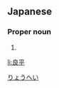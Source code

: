 ==Japanese==
{{ja-kanjitab|良|平}}

===Proper noun===
{{ja-pos|proper|りょうへい}}

# {{given name|male|lang=ja}}

[[Category:Japanese male given names|りょうへい]]

[[li:良平]]